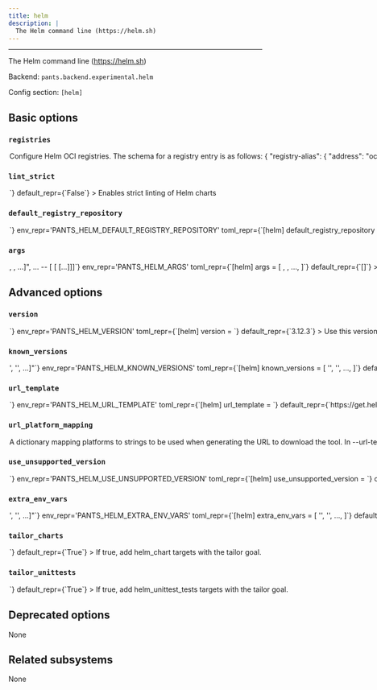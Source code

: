 ```yaml
---
title: helm
description: |
  The Helm command line (https://helm.sh)
---
```



---

The Helm command line (https://helm.sh)

Backend: <span className="color--primary">`pants.backend.experimental.helm`</span>

Config section: <span className="color--primary">`[helm]`</span>

<span className={styles.options}>

## Basic options

### `registries`

<Option
  cli_repr={`--helm-registries="{'key1': val1, 'key2': val2, ...}"`}
  env_repr='PANTS_HELM_REGISTRIES'
  toml_repr={`[helm.registries]
key1 = val1
key2 = val2
...`}
  default_repr={`{}`}
>

Configure Helm OCI registries. The schema for a registry entry is as follows:

```
{
    "registry-alias": {
        "address": "oci://registry-domain:port",
        "default": bool,
    },
    ...
}
```

If no registries are provided in either a `helm_chart` target, then all default addresses will be used, if any.

The `helm_chart.registries` may be provided with a list of registry addresses and registry alias prefixed with `@` to be used instead of the defaults.

A configured registry is marked as default either by setting `default = true` or with an alias of `"default"`.

Registries also participate in resolving third party Helm charts uplodaded to those registries.

</Option>

### `lint_strict`

<Option
  cli_repr={`--[no-]helm-lint-strict`}
  env_repr='PANTS_HELM_LINT_STRICT'
  toml_repr={`[helm]
lint_strict = <bool>`}
  default_repr={`False`}
>

Enables strict linting of Helm charts

</Option>

### `default_registry_repository`

<Option
  cli_repr={`--helm-default-registry-repository=<str>`}
  env_repr='PANTS_HELM_DEFAULT_REGISTRY_REPOSITORY'
  toml_repr={`[helm]
default_registry_repository = <str>`}
  default_repr={`None`}
>

Default location where to push Helm charts in the available registries when no specific one has been given.

If no registry repository is given, charts will be pushed to the root of the OCI registry.

</Option>

### `args`

<Option
  cli_repr={`--helm-args="[<shell_str>, <shell_str>, ...]", ... -- [<shell_str> [<shell_str> [...]]]`}
  env_repr='PANTS_HELM_ARGS'
  toml_repr={`[helm]
args = [
    <shell_str>,
    <shell_str>,
    ...,
]`}
  default_repr={`[]`}
>

Arguments to pass directly to helmsubsystem, e.g. `--helm-args='--dry-run'`.

Additional arguments to pass to Helm command line.

Only a subset of Helm arguments are considered valid as passthrough arguments as most of them have equivalents in the form of fields of the different target types.

The list of valid arguments is as follows:

- --atomic
- --cleanup-on-fail
- --create-namespace
- --debug
- --dry-run
- --force
- --wait
- --wait-for-jobs
- --kubeconfig
- --kube-context
- --kube-apiserver
- --kube-as-group
- --kube-as-user
- --kube-ca-file
- --kube-token
- --timeout

Before attempting to use passthrough arguments, check the reference of each of the available target types to see what fields are accepted in each of them.

</Option>

## Advanced options

### `version`

<Option
  cli_repr={`--helm-version=<str>`}
  env_repr='PANTS_HELM_VERSION'
  toml_repr={`[helm]
version = <str>`}
  default_repr={`3.12.3`}
>

Use this version of helmsubsystem.

</Option>

### `known_versions`

<Option
  cli_repr={`--helm-known-versions="['<str>', '<str>', ...]"`}
  env_repr='PANTS_HELM_KNOWN_VERSIONS'
  toml_repr={`[helm]
known_versions = [
    '<str>',
    '<str>',
    ...,
]`}
  default_repr={`[\n  "3.12.3|linux_arm64|79ef06935fb47e432c0c91bdefd140e5b543ec46376007ca14a52e5ed3023088|14355040",\n  "3.12.3|linux_x86_64|1b2313cd198d45eab00cc37c38f6b1ca0a948ba279c29e322bdf426d406129b5|16028423",\n  "3.12.3|macos_arm64|240b0a7da9cae208000eff3d3fb95e0fa1f4903d95be62c3f276f7630b12dae1|16019570",\n  "3.12.3|macos_x86_64|1bdbbeec5a12dd0c1cd4efd8948a156d33e1e2f51140e2a51e1e5e7b11b81d47|16828211",\n  "3.12.2|linux_arm64|cfafbae85c31afde88c69f0e5053610c8c455826081c1b2d665d9b44c31b3759|14350624",\n  "3.12.2|linux_x86_64|2b6efaa009891d3703869f4be80ab86faa33fa83d9d5ff2f6492a8aebe97b219|16028750",\n  "3.12.2|macos_arm64|b60ee16847e28879ae298a20ba4672fc84f741410f438e645277205824ddbf55|16021202",\n  "3.12.2|macos_x86_64|6e8bfc84a640e0dc47cc49cfc2d0a482f011f4249e2dff2a7e23c7ef2df1b64e|16824814",\n  "3.11.3|linux_arm64|0816db0efd033c78c3cc1c37506967947b01965b9c0739fe13ec2b1eea08f601|14475471",\n  "3.11.3|linux_x86_64|ca2d5d40d4cdfb9a3a6205dd803b5bc8def00bd2f13e5526c127e9b667974a89|15489735",\n  "3.11.3|macos_arm64|267e4d50b68e8854b9cc44517da9ab2f47dec39787fed9f7eba42080d61ac7f8|15451086",\n  "3.11.3|macos_x86_64|9d029df37664b50e427442a600e4e065fa75fd74dac996c831ac68359654b2c4|16275303",\n  "3.11.2|linux_arm64|444b65100e224beee0a3a3a54cb19dad37388fa9217ab2782ba63551c4a2e128|14090242",\n  "3.11.2|linux_x86_64|781d826daec584f9d50a01f0f7dadfd25a3312217a14aa2fbb85107b014ac8ca|15026301",\n  "3.11.2|macos_arm64|f61a3aa55827de2d8c64a2063fd744b618b443ed063871b79f52069e90813151|14932800",\n  "3.11.2|macos_x86_64|404938fd2c6eff9e0dab830b0db943fca9e1572cd3d7ee40904705760faa390f|15759988",\n  "3.11.1|linux_arm64 |919173e8fb7a3b54d76af9feb92e49e86d5a80c5185020bae8c393fa0f0de1e8|13484900",\n  "3.11.1|linux_x86_64|0b1be96b66fab4770526f136f5f1a385a47c41923d33aab0dcb500e0f6c1bf7c|15023104",\n  "3.11.1|macos_arm64 |43d0198a7a2ea2639caafa81bb0596c97bee2d4e40df50b36202343eb4d5c46b|14934852",\n  "3.11.1|macos_x86_64|2548a90e5cc957ccc5016b47060665a9d2cd4d5b4d61dcc32f5de3144d103826|15757902",\n  "3.10.0|linux_arm64 |3b72f5f8a60772fb156d0a4ab93272e8da7ef4d18e6421a7020d7c019f521fc1|13055719",\n  "3.10.0|linux_x86_64|bf56beb418bb529b5e0d6d43d56654c5a03f89c98400b409d1013a33d9586474|14530566",\n  "3.10.0|macos_arm64 |f7f6558ebc8211824032a7fdcf0d55ad064cb33ec1eeec3d18057b9fe2e04dbe|14446277",\n  "3.10.0|macos_x86_64|1e7fd528482ac2ef2d79fe300724b3e07ff6f846a2a9b0b0fe6f5fa05691786b|15237557",\n  "3.8.0|linux_arm64 |23e08035dc0106fe4e0bd85800fd795b2b9ecd9f32187aa16c49b0a917105161|12324642",\n  "3.8.0|linux_x86_64|8408c91e846c5b9ba15eb6b1a5a79fc22dd4d33ac6ea63388e5698d1b2320c8b|13626774",\n  "3.8.0|macos_arm64 |751348f1a4a876ffe089fd68df6aea310fd05fe3b163ab76aa62632e327122f3|14078604",\n  "3.8.0|macos_x86_64|532ddd6213891084873e5c2dcafa577f425ca662a6594a3389e288fc48dc2089|14318316"\n]`}
>

Known versions to verify downloads against.

Each element is a pipe-separated string of `version|platform|sha256|length` or
`version|platform|sha256|length|url_override`, where:

- `version` is the version string
- `platform` is one of `[linux_arm64,linux_x86_64,macos_arm64,macos_x86_64]`
- `sha256` is the 64-character hex representation of the expected sha256
  digest of the download file, as emitted by `shasum -a 256`
- `length` is the expected length of the download file in bytes, as emitted by
  `wc -c`
- (Optional) `url_override` is a specific url to use instead of the normally
  generated url for this version

E.g., `3.1.2|macos_x86_64|6d0f18cd84b918c7b3edd0203e75569e0c7caecb1367bbbe409b44e28514f5be|42813`.
and `3.1.2|macos_arm64 |aca5c1da0192e2fd46b7b55ab290a92c5f07309e7b0ebf4e45ba95731ae98291|50926|https://example.mac.org/bin/v3.1.2/mac-aarch64-v3.1.2.tgz`.

Values are space-stripped, so pipes can be indented for readability if necessary.

</Option>

### `url_template`

<Option
  cli_repr={`--helm-url-template=<str>`}
  env_repr='PANTS_HELM_URL_TEMPLATE'
  toml_repr={`[helm]
url_template = <str>`}
  default_repr={`https://get.helm.sh/helm-v{version}-{platform}.tar.gz`}
>

URL to download the tool, either as a single binary file or a compressed file (e.g. zip file). You can change this to point to your own hosted file, e.g. to work with proxies or for access via the filesystem through a `file:$abspath` URL (e.g. `file:/this/is/absolute`, possibly by [templating the buildroot in a config file](https://www.pantsbuild.org/v2.20/docs/options#config-file-entries)).

Use `{version}` to have the value from `--version` substituted, and `{platform}` to have a value from `--url-platform-mapping` substituted in, depending on the current platform. For example, https://github.com/.../protoc-&#123;version&#125;-&#123;platform&#125;.zip.

</Option>

### `url_platform_mapping`

<Option
  cli_repr={`--helm-url-platform-mapping="{'key1': val1, 'key2': val2, ...}"`}
  env_repr='PANTS_HELM_URL_PLATFORM_MAPPING'
  toml_repr={`[helm.url_platform_mapping]
key1 = val1
key2 = val2
...`}
  default_repr={`{\n  "linux_arm64": "linux-arm64",\n  "linux_x86_64": "linux-amd64",\n  "macos_arm64": "darwin-arm64",\n  "macos_x86_64": "darwin-amd64"\n}`}
>

A dictionary mapping platforms to strings to be used when generating the URL to download the tool.

In `--url-template`, anytime the `{platform}` string is used, Pants will determine the current platform, and substitute `{platform}` with the respective value from your dictionary.

For example, if you define `{"macos_x86_64": "apple-darwin", "linux_x86_64": "unknown-linux"}`, and run Pants on Linux with an intel architecture, then `{platform}` will be substituted in the `--url-template` option with `unknown-linux`.

</Option>

### `use_unsupported_version`

<Option
  cli_repr={`--helm-use-unsupported-version=<UnsupportedVersionUsage>`}
  env_repr='PANTS_HELM_USE_UNSUPPORTED_VERSION'
  toml_repr={`[helm]
use_unsupported_version = <UnsupportedVersionUsage>`}
  one_of='error, warning'
  default_repr={`error`}
>

What action to take in case the requested version of helmsubsystem is not supported.

Supported helmsubsystem versions: unspecified

</Option>

### `extra_env_vars`

<Option
  cli_repr={`--helm-extra-env-vars="['<str>', '<str>', ...]"`}
  env_repr='PANTS_HELM_EXTRA_ENV_VARS'
  toml_repr={`[helm]
extra_env_vars = [
    '<str>',
    '<str>',
    ...,
]`}
  default_repr={`[]`}
>

Additional environment variables that would be made available to all Helm processes or during value interpolation.

</Option>

### `tailor_charts`

<Option
  cli_repr={`--[no-]helm-tailor-charts`}
  env_repr='PANTS_HELM_TAILOR_CHARTS'
  toml_repr={`[helm]
tailor_charts = <bool>`}
  default_repr={`True`}
>

If true, add `helm_chart` targets with the `tailor` goal.

</Option>

### `tailor_unittests`

<Option
  cli_repr={`--[no-]helm-tailor-unittests`}
  env_repr='PANTS_HELM_TAILOR_UNITTESTS'
  toml_repr={`[helm]
tailor_unittests = <bool>`}
  default_repr={`True`}
>

If true, add `helm_unittest_tests` targets with the `tailor` goal.

</Option>

## Deprecated options

None

## Related subsystems

None

</span>
